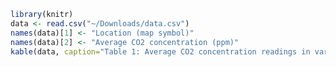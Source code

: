 
```r
library(knitr)
data <- read.csv("~/Downloads/data.csv")
names(data)[1] <- "Location (map symbol)"
names(data)[2] <- "Average CO2 concentration (ppm)"
kable(data, caption="Table 1: Average CO2 concentration readings in various locations")
```
